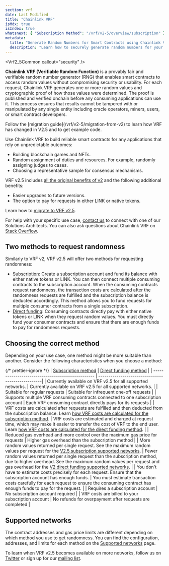 ```yaml
---
section: vrf
date: Last Modified
title: "Chainlink VRF"
isMdx: true
isIndex: true
whatsnext: { "Subscription Method": "/vrf/v2-5/overview/subscription" }
metadata:
  title: "Generate Random Numbers for Smart Contracts using Chainlink VRF"
  description: "Learn how to securely generate random numbers for your smart contract with Chainlink VRF (an RNG). This guide uses Solidity code examples."
---
```



<Vrf2_5Common callout="security" />

**Chainlink VRF (Verifiable Random Function)** is a provably fair and verifiable random number generator (RNG) that enables smart contracts to access random values without compromising security or usability. For each request, Chainlink VRF generates one or more random values and cryptographic proof of how those values were determined. The proof is published and verified onchain before any consuming applications can use it. This process ensures that results cannot be tampered with or manipulated by any single entity including oracle operators, miners, users, or smart contract developers.

<Aside type="note" title="Migrate to V2.5">
  Follow the [migration guide](/vrf/v2-5/migration-from-v2) to learn how VRF has changed in V2.5 and to get example
  code.
</Aside>

Use Chainlink VRF to build reliable smart contracts for any applications that rely on unpredictable outcomes:

- Building blockchain games and NFTs.
- Random assignment of duties and resources. For example, randomly assigning judges to cases.
- Choosing a representative sample for consensus mechanisms.

VRF v2.5 includes [all the original benefits of v2](https://blog.chain.link/vrf-v2-mainnet-launch/) and the following additional benefits:

- Easier upgrades to future versions.
- The option to pay for requests in either LINK or native tokens.

Learn how to [migrate to VRF v2.5](/vrf/v2-5/migration-from-v2).

For help with your specific use case, [contact us](https://chain.link/contact) to connect with one of our Solutions Architects. You can also ask questions about Chainlink VRF on [Stack Overflow](https://stackoverflow.com/questions/ask?tags=chainlink).

## Two methods to request randomness

Similarly to VRF v2, VRF v2.5 will offer two methods for requesting randomness:

- [Subscription](/vrf/v2-5/overview/subscription): Create a subscription account and fund its balance with either native tokens or LINK. You can then connect multiple consuming contracts to the subscription account. When the consuming contracts request randomness, the transaction costs are calculated after the randomness requests are fulfilled and the subscription balance is deducted accordingly. This method allows you to fund requests for multiple consumer contracts from a single subscription.
- [Direct funding](/vrf/v2-5/overview/direct-funding): Consuming contracts directly pay with either native tokens or LINK when they request random values. You must directly fund your consumer contracts and ensure that there are enough funds to pay for randomness requests.

## Choosing the correct method

Depending on your use case, one method might be more suitable than another. Consider the following characteristics when you choose a method:

{/* prettier-ignore */}
| [Subscription method](/vrf/v2-5/overview/subscription) | [Direct funding method](/vrf/v2-5/overview/direct-funding) |
| ------------------------------------------------- | --------------------------------------------------|
| Currently available on VRF v2.5 for all supported networks. | Currently available on VRF v2.5 for all supported networks. |
| Suitable for regular requests | Suitable for infrequent one-off requests |
| Supports multiple VRF consuming contracts connected to one subscription account | Each VRF consuming contract directly pays for its requests |
| VRF costs are calculated after requests are fulfilled and then deducted from the subscription balance. Learn [how VRF costs are calculated for the subscription method](/vrf/v2-5/overview/subscription). | VRF costs are estimated and charged at request time, which may make it easier to transfer the cost of VRF to the end user. Learn [how VRF costs are calculated for the direct funding method](/vrf/v2-5/overview/direct-funding). |
| Reduced gas overhead and more control over the maximum gas price for requests | Higher gas overhead than the subscription method |
| More random values returned per single request. See the maximum random values per request for the [V2.5 subscription supported networks](/vrf/v2-5/supported-networks#configurations). | Fewer random values returned per single request than the subscription method, due to higher overhead. See the maximum random values per request and gas overhead for the [V2 direct funding supported networks](/vrf/v2-5/supported-networks#configurations). |
| You don't have to estimate costs precisely for each request. Ensure that the subscription account has enough funds. | You must estimate transaction costs carefully for each request to ensure the consuming contract has enough funds to pay for the request. |
| Requires a subscription account | No subscription account required |
| VRF costs are billed to your subscription account | No refunds for overpayment after requests are completed |

## Supported networks

The contract addresses and gas price limits are different depending on which method you use to get randomness. You can find the configuration, addresses, and limits for each method on the [Supported networks](/vrf/v2-5/supported-networks) page.

To learn when VRF v2.5 becomes available on more networks, follow us on [Twitter](https://twitter.com/chainlink) or sign up for our [mailing list](/resources/developer-communications?parent=vrf).

